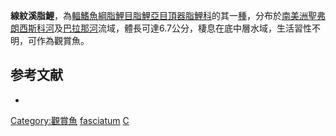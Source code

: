 {{Speciesbox
| status = NE
| status_system = IUCN3.1
| genus = Characidium
| species = fasciatum
| authority = [[Reinhardt|Reinhardt]], 1867
| synonyms = 
}}
'''線紋溪脂鯉'''，為[[輻鰭魚綱|輻鰭魚綱]][[脂鯉目|脂鯉目]][[脂鯉亞目|脂鯉亞目]][[頂器脂鯉科|頂器脂鯉科]]的其一[[種|種]]，分布於[[南美洲|南美洲]][[聖弗朗西斯科河|聖弗朗西斯科河]]及[[巴拉那河|巴拉那河]]流域，體長可達6.7公分，棲息在底中層水域，生活習性不明，可作為觀賞魚。

==参考文献==
{{refbegin}}
*{{FishBase_species|genus=Characidium|species=fasciatum|year=2013|month=9}}
{{refend}}
{{Taxonbar|from=Q5073699}}

[[Category:觀賞魚|Category:觀賞魚]]
[[Category:溪脂鯉屬|fasciatum]]
[[Category:1867年描述的魚類|C]]